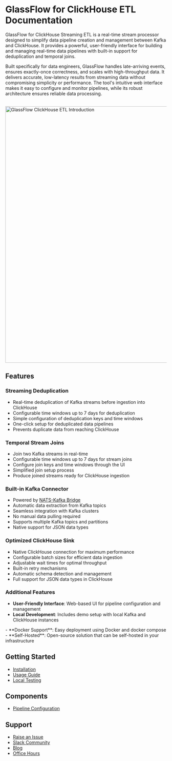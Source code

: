 # GlassFlow for ClickHouse ETL Documentation


GlassFlow for ClickHouse Streaming ETL is a real-time stream processor designed to simplify data pipeline creation and management between Kafka and ClickHouse. It provides a powerful, user-friendly interface for building and managing real-time data pipelines with built-in support for deduplication and temporal joins.

Built specifically for data engineers, GlassFlow handles late-arriving events, ensures exactly-once correctness, and scales with high-throughput data. It delivers accurate, low-latency results from streaming data without compromising simplicity or performance. The tool's intuitive web interface makes it easy to configure and monitor pipelines, while its robust architecture ensures reliable data processing.

<br />
<img src="/assets/clickhouse-etl-introduction.jpg" alt="GlassFlow ClickHouse ETL Introduction" width="800"/>

## Features

<div className="grid grid-cols-1 md:grid-cols-2 gap-4">
<div className="flex flex-col gap-4">

### Streaming Deduplication
- Real-time deduplication of Kafka streams before ingestion into ClickHouse
- Configurable time windows up to 7 days for deduplication
- Simple configuration of deduplication keys and time windows
- One-click setup for deduplicated data pipelines
- Prevents duplicate data from reaching ClickHouse

### Temporal Stream Joins
- Join two Kafka streams in real-time
- Configurable time windows up to 7 days for stream joins
- Configure join keys and time windows through the UI
- Simplified join setup process
- Produce joined streams ready for ClickHouse ingestion

</div>
<div className="flex flex-col gap-4">

### Built-in Kafka Connector
- Powered by [NATS-Kafka Bridge](https://github.com/nats-io/nats-kafka)
- Automatic data extraction from Kafka topics
- Seamless integration with Kafka clusters
- No manual data pulling required
- Supports multiple Kafka topics and partitions
- Native support for JSON data types

### Optimized ClickHouse Sink
- Native ClickHouse connection for maximum performance
- Configurable batch sizes for efficient data ingestion
- Adjustable wait times for optimal throughput
- Built-in retry mechanisms
- Automatic schema detection and management
- Full support for JSON data types in ClickHouse

</div>
</div>

### Additional Features
<div className="grid grid-cols-1 md:grid-cols-2 gap-4">
<div>

- **User-Friendly Interface**: Web-based UI for pipeline configuration and management
- **Local Development**: Includes demo setup with local Kafka and ClickHouse instances
</div>
<div>
- **Docker Support**: Easy deployment using Docker and docker compose
- **Self-Hosted**: Open-source solution that can be self-hosted in your infrastructure
</div>
</div>

## Getting Started

- [Installation](/installation)
- [Usage Guide](/pipeline/usage)
- [Local Testing](/local-testing)

## Components

- [Pipeline Configuration](/pipeline/pipeline-configuration)

## Support

- [Raise an Issue](https://github.com/glassflow/clickhouse-etl/issues)
- [Slack Community](https://join.slack.com/t/glassflowhub/shared_invite/zt-349m7lenp-IFeKSGfQwpJfIiQ7oyFFKg)
- [Blog](https://www.glassflow.dev/blog?category=ClickHouse)
- [Office Hours](https://www.glassflow.dev/office-hours)